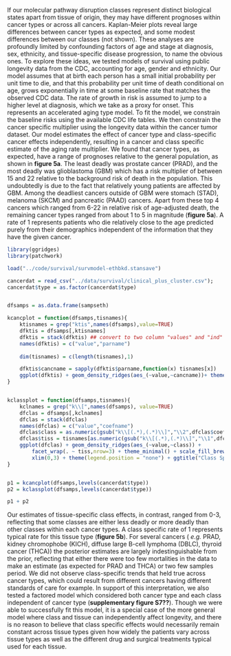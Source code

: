 

If our molecular pathway disruption classes represent distinct biological states
apart from tissue of origin, they may have different prognoses within cancer
types or across all cancers. Kaplan-Meier plots reveal large differences between
cancer types as expected, and some modest differences between our classes (not
shown). These analyses are profoundly limited by confounding factors of age and
stage at diagnosis, sex, ethnicity, and tissue-specific disease progression, to
name the obvious ones. To explore these ideas, we tested models of survival
using public longevity data from the CDC, accounting for age, gender and
ethnicity. Our model assumes that at birth each person has a small initial
probability per unit time to die, and that this probability per unit time of
death conditional on age, grows exponentially in time at some baseline rate that
matches the observed CDC data. The rate of growth in risk is assumed to jump to
a higher level at diagnosis, which we take as a proxy for onset. This represents
an accelerated aging type model. To fit the model, we constrain the baseline
risks using the available CDC life tables. We then constrain the cancer specific
multiplier using the longevity data within the cancer tumor dataset. Our model
estimates the effect of cancer type and class-specific cancer effects
independently, resulting in a cancer and class specific estimate of the aging
rate multiplier. We found that cancer types, as expected, have a range of
prognoses relative to the general population, as shown in **figure 5a**. The
least deadly was prostate cancer (PRAD), and the most deadly was glioblastoma
(GBM) which has a risk multiplier of between 15 and 22 relative to the
background risk of death in the population. This undoubtedly is due to the fact
that relatively young patients are affected by GBM. Among the deadliest cancers
outside of GBM were stomach (STAD), melanoma (SKCM) and pancreatic (PAAD)
cancers. Apart from these top 4 cancers which ranged from 6-22 in relative risk
of age-adjusted death, the remaining cancer types ranged from about 1 to 5 in
magnitude (**figure 5a**). A rate of 1 represents patients who die relatively
close to the age predicted purely from their demographics independent of the
information that they have the given cancer.

```r

library(ggridges)
library(patchwork)

load("../code/survival/survmodel-ethbkd.stansave")

cancerdat = read_csv("../data/survival/clinical_plus_cluster.csv");
cancerdat$type = as.factor(cancerdat$type)


dfsamps = as.data.frame(sampseth)

kcancplot = function(dfsamps,tisnames){
	ktisnames = grep("ktis",names(dfsamps),value=TRUE)
	dfktis = dfsamps[,ktisnames]
	dfktis = stack(dfktis) ## convert to two column "values" and "ind" with "ind" being the name of the variable
	names(dfktis) = c("value","parname")
	
	dim(tisnames) = c(length(tisnames),1)

	dfktis$cancname = sapply(dfktis$parname,function(x) tisnames[x])
	ggplot(dfktis) + geom_density_ridges(aes_(~value,~cancname))+ theme_minimal() + scale_fill_brewer(palette="Paired") + xlim(0,22) + labs(x="ktis multiplier",y="Cancer Type",title="Tissue Specific Effects")
}


kclassplot = function(dfsamps,tisnames){
	kclnames = grep("k\\[",names(dfsamps), value=TRUE)
	dfclas = dfsamps[,kclnames]
	dfclas = stack(dfclas)
	names(dfclas) = c("value","coefname")
	dfclas$class = as.numeric(gsub("k\\[(.*),(.*)\\]","\\2",dfclas$coefname))
	dfclas$tiss = tisnames[as.numeric(gsub("k\\[(.*),(.*)\\]","\\1",dfclas$coefname))]
	ggplot(dfclas) + geom_density_ridges(aes_(~value,~class)) +
		facet_wrap(. ~ tiss,nrow=3) + theme_minimal() + scale_fill_brewer(palette = "Paired") +
		xlim(0,3) + theme(legend.position = "none") + ggtitle("Class Specific Coefficients")
}


p1 = kcancplot(dfsamps,levels(cancerdat$type))
p2 = kclassplot(dfsamps,levels(cancerdat$type))

p1 + p2

```


Our estimates of tissue-specific class effects, in contrast, ranged from 0-3,
reflecting that some classes are either less deadly or more deadly than other
classes within each cancer types. A class specific rate of 1 represents typical
rate for this tissue type (**figure 5b**). For several cancers ( _e.g._ PRAD,
kidney chromophobe (KICH), diffuse large B-cell lymphoma (DBLC), thyroid cancer
(THCA)) the posterior estimates are largely indestinguishable from the prior,
reflecting that either there were too few mortalities in the data to make an
estimate (as expected for PRAD and THCA) or two few samples period. We did not
observe class-specific trends that held true across cancer types, which could
result from different cancers having different standards of care for example. In
support of this interpretation, we also tested a factored model which considered
both cancer type and each class independent of cancer type (**supplementary
figure S7??**). Though we were able to successfully fit this model, it is a
special case of the more general model where class and tissue can independently
affect longevity, and there is no reason to believe that class specific effects
would necessarily remain constant across tissue types given how widely the
patients vary across tissue types as well as the different drug and surgical
treatments typical used for each tissue.
